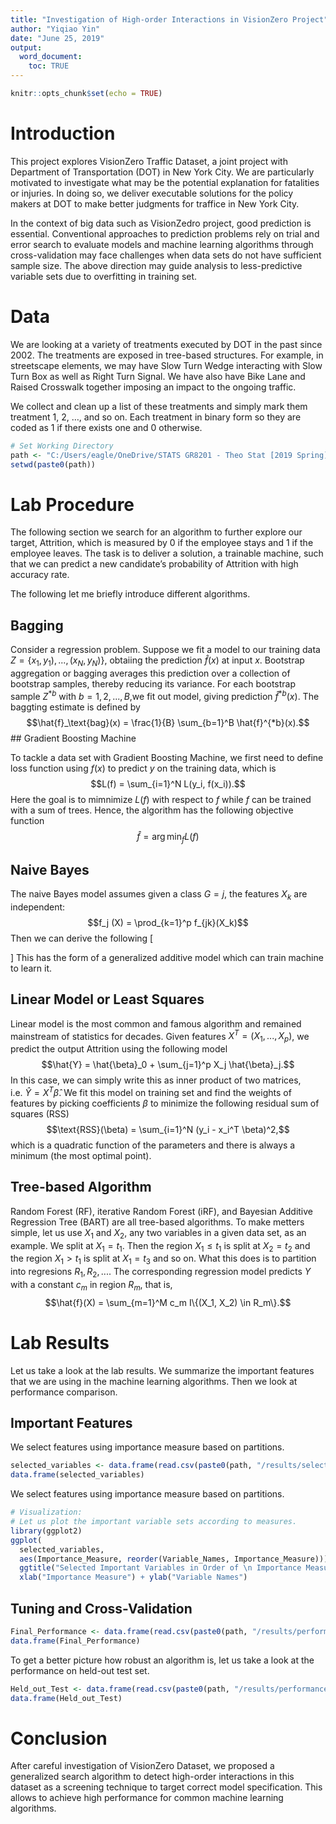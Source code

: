 ---
title: "Investigation of High-order Interactions in VisionZero Project"
author: "Yiqiao Yin"
date: "June 25, 2019"
output: 
  word_document:
    toc: TRUE
---

```{r setup, include=FALSE}
knitr::opts_chunk$set(echo = TRUE)
```

# Introduction

This project explores VisionZero Traffic Dataset, a joint project with Department of Transportation (DOT) in New York City. We are particularly motivated to investigate what may be the potential explanation for fatalities or injuries. In doing so, we deliver executable solutions for the policy makers at DOT to make better judgments for traffice in New York City.

In the context of big data such as VisionZedro project, good prediction is essential. Conventional approaches to prediction problems rely on trial and error search to evaluate models and machine learning algorithms through cross-validation may face challenges when data sets do not have sufficient sample size. The above direction may guide analysis to less-predictive variable sets due to overfitting in training set. 

# Data

We are looking at a variety of treatments executed by DOT in the past since 2002. The treatments are exposed in tree-based structures. For example, in streetscape elements, we may have Slow Turn Wedge interacting with Slow Turn Box as well as Right Turn Signal. We have also have Bike Lane and Raised Crosswalk together imposing an impact to the ongoing traffic. 

We collect and clean up a list of these treatments and simply mark them treatment 1, 2, ..., and so on. Each treatment in binary form so they are coded as 1 if there exists one and 0 otherwise.

```{r, message=FALSE, error=FALSE, warning=FALSE}
# Set Working Directory
path <- "C:/Users/eagle/OneDrive/STATS GR8201 - Theo Stat [2019 Spring]/3. VisionZero (Jun 2019)"
setwd(paste0(path))
```

# Lab Procedure

The following section we search for an algorithm to further explore our target, Attrition, which is measured by 0 if the employee stays and 1 if the employee leaves. The task is to deliver a solution, a trainable machine, such that we can predict a new candidate's probability of Attrition with high accuracy rate.

The following let me briefly introduce different algorithms.

## Bagging

Consider a regression problem. Suppose we fit a model to our training data $Z = \{x_1, y_1), ..., (x_N, y_N)\}$, obtaiing the prediction $\hat{f}(x)$ at input $x$. Bootstrap aggregation or bagging averages this prediction over a collection of bootstrap samples, thereby reducing its variance. For each bootstrap sample $Z^{*b}$ with $b = 1, 2, ..., B$,we fit out model, giving prediction $\hat{f}^{*b}(x)$. The baggting estimate is defined by 
$$\hat{f}_\text{bag}(x) = \frac{1}{B} \sum_{b=1}^B \hat{f}^{*b}(x).$$
## Gradient Boosting Machine

To tackle a data set with Gradient Boosting Machine, we first need to define loss function using $f(x)$ to predict $y$ on the training data, which is
$$L(f) = \sum_{i=1}^N L(y_i, f(x_i)).$$
Here the goal is to mimnimize $L(f)$ with respect to $f$ while $f$ can be trained with a sum of trees. Hence, the algorithm has the following objective function
$$\hat{f} = \arg \min_f L(f)$$

## Naive Bayes

The naive Bayes model assumes given a class $G = j$, the features $X_k$ are independent:
$$f_j (X) = \prod_{k=1}^p f_{jk}(X_k)$$
Then we can derive the following
\[\begin{array}{lcl}
\log \frac{\text{P}(G=l|X)}{\text{P}(G=J|X)} 
&=& \log \frac{\pi_l f_l(X)}{\pi_J f_J(X)} \\
&=& \log \frac{\pi_l}{\pi_J} + \sum_{k=1}^p \log \frac{f_{lk}(X_k)}{f_{JK}(X_k)} \\
&=& \alpha_l + \sum_{k=1}^p g_{lk}(X_k) \\
\end{array}\]
This has the form of a generalized additive model which can train machine to learn it.

## Linear Model or Least Squares

Linear model is the most common and famous algorithm and remained mainstream of statistics for decades. Given features $X^T = (X_1, ..., X_p)$, we predict the output Attrition using the following model
$$\hat{Y} = \hat{\beta}_0 + \sum_{j=1}^p X_j \hat{\beta}_j.$$
In this case, we can simply write this as inner product of two matrices, i.e. $\hat{Y} = X^T \hat{\beta}$. We fit this model on training set and find the weights of features by picking coefficients $\beta$ to minimize the following residual sum of squares (RSS)
$$\text{RSS}(\beta) = \sum_{i=1}^N (y_i - x_i^T \beta)^2,$$
which is a quadratic function of the parameters and there is always a minimum (the most optimal point).

## Tree-based Algorithm

Random Forest (RF), iterative Random Forest (iRF), and Bayesian Additive Regression Tree (BART) are all tree-based algorithms. To make metters simple, let us use $X_1$ and $X_2$, any two variables in a given data set, as an example. We split at $X_1 = t_1$. Then the region $X_1 \le t_1$ is split at $X_2 = t_2$ and the region $X_1 > t_1$ is split at $X_1 = t_3$ and so on. What this does is to partition into regresions $R_1, R_2, ...$. The corresponding regression model predicts $Y$ with a constant $c_m$ in region $R_m$, that is, 
$$\hat{f}(X) = \sum_{m=1}^M c_m I\{(X_1, X_2) \in R_m\}.$$

# Lab Results

Let us take a look at the lab results. We summarize the important features that we are using in the machine learning algorithms. Then we look at performance comparison.

## Important Features

We select features using importance measure based on partitions.

```{r, message=FALSE, error=FALSE, warning=FALSE}
selected_variables <- data.frame(read.csv(paste0(path, "/results/selected_variables_names_8_rounds_2000_from_BDA.csv")))
data.frame(selected_variables)
```

We select features using importance measure based on partitions. 

```{r, message=FALSE, error=FALSE, warning=FALSE}
# Visualization:
# Let us plot the important variable sets according to measures.
library(ggplot2)
ggplot(
  selected_variables, 
  aes(Importance_Measure, reorder(Variable_Names, Importance_Measure))) + geom_point() +
  ggtitle("Selected Important Variables in Order of \n Importance Measure") +
  xlab("Importance Measure") + ylab("Variable Names")

```

## Tuning and Cross-Validation

```{r, message=FALSE, error=FALSE, warning=FALSE}
Final_Performance <- data.frame(read.csv(paste0(path, "/results/performance_4_fold_used_iscore_top_11_var.csv")))
data.frame(Final_Performance)
```

To get a better picture how robust an algorithm is, let us take a look at the performance on held-out test set.

```{r, message=FALSE, error=FALSE, warning=FALSE}
Held_out_Test <- data.frame(read.csv(paste0(path, "/results/performance_5_fold_test_fold_used_iscore_top_11_var.csv")))
data.frame(Held_out_Test)
```

# Conclusion

After careful investigation of VisionZero Dataset, we proposed a generalized search algorithm to detect high-order interactions in this dataset as a screening technique to target correct model specification. This allows to achieve high performance for common machine learning algorithms.